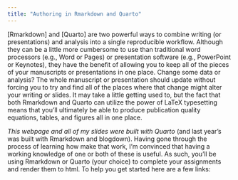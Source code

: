 ```yaml
---
title: "Authoring in Rmarkdown and Quarto"
---
```


[Rmarkdown] and [Quarto] are two powerful ways to combine writing (or presentations) and analysis into a single reproducible workflow. Although they can be a little more cumbersome to use than traditional word processors (e.g., Word or Pages) or presentation software (e.g., PowerPoint or Keynotes), they have the benefit of allowing you to keep all of the pieces of your manuscripts or presentations in one place. Change some data or analysis? The whole manuscript or presentation should update without forcing you to try and find all of the places where that change might alter your writing or slides. It may take a little getting used to, but the fact that both Rmarkdown and Quarto can utilize the power of LaTeX typesetting means that you'll ultimately be able to produce publication quality equations, tables, and figures all in one place. 

*This webpage and all of my slides were built with Quarto* (and last year's was built with Rmarkdown and blogdown). Having gone through the process of learning how make that work, I'm convinced that having a working knowledge of one or both of these is useful. As such, you'll be using Rmarkdown or Quarto (your choice) to complete your assignments and render them to html. To help you get started here are a few links:

